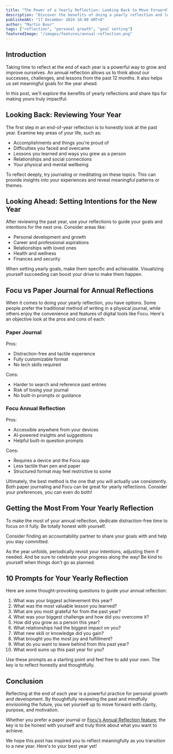 ```yaml
---
title: "The Power of a Yearly Reflection: Looking Back to Move Forward" 
description: "Discover the benefits of doing a yearly reflection and learn tips for making the most of this valuable practice."
publishedAt: "17 December 2024 10:00 GMT+0"
author: "Martin Buur"
tags: ["reflection", "personal growth", "goal setting"] 
featuredImage: "/images/features/annual-reflection.png"
---
```


## Introduction

Taking time to reflect at the end of each year is a powerful way to grow and improve ourselves. An annual reflection allows us to think about our successes, challenges, and lessons from the past 12 months. It also helps us set meaningful goals for the year ahead. 

In this post, we'll explore the benefits of yearly reflections and share tips for making yours truly impactful.

## Looking Back: Reviewing Your Year

The first step in an end-of-year reflection is to honestly look at the past year. Examine key areas of your life, such as:

- Accomplishments and things you're proud of 
- Difficulties you faced and overcame
- Lessons you learned and ways you grew as a person
- Relationships and social connections
- Your physical and mental wellbeing

To reflect deeply, try journaling or meditating on these topics. This can provide insights into your experiences and reveal meaningful patterns or themes.

## Looking Ahead: Setting Intentions for the New Year

After reviewing the past year, use your reflections to guide your goals and intentions for the next one. Consider areas like:

- Personal development and growth
- Career and professional aspirations 
- Relationships with loved ones
- Health and wellness
- Finances and security

When setting yearly goals, make them specific and achievable. Visualizing yourself succeeding can boost your drive to make them happen.

## Focu vs Paper Journal for Annual Reflections

When it comes to doing your yearly reflection, you have options. Some people prefer the traditional method of writing in a physical journal, while others enjoy the convenience and features of digital tools like Focu. Here's an objective look at the pros and cons of each:

### Paper Journal

Pros:
- Distraction-free and tactile experience
- Fully customizable format
- No tech skills required

Cons: 
- Harder to search and reference past entries
- Risk of losing your journal
- No built-in prompts or guidance

### Focu Annual Reflection

Pros:
- Accessible anywhere from your devices
- AI-powered insights and suggestions
- Helpful built-in question prompts

Cons:
- Requires a device and the Focu app
- Less tactile than pen and paper
- Structured format may feel restrictive to some

Ultimately, the best method is the one that you will actually use consistently. Both paper journaling and Focu can be great for yearly reflections. Consider your preferences, you can even do both!

## Getting the Most From Your Yearly Reflection

To make the most of your annual reflection, dedicate distraction-free time to focus on it fully. Be totally honest with yourself. 

Consider finding an accountability partner to share your goals with and help you stay committed. 

As the year unfolds, periodically revisit your intentions, adjusting them if needed. And be sure to celebrate your progress along the way! Be kind to yourself when things don't go as planned.

## 10 Prompts for Your Yearly Reflection

Here are some thought-provoking questions to guide your annual reflection:

1. What was your biggest achievement this year?
2. What was the most valuable lesson you learned? 
3. What are you most grateful for from the past year?
4. What was your biggest challenge and how did you overcome it?
5. How did you grow as a person this year?
6. What relationships had the biggest impact on you?
7. What new skill or knowledge did you gain?
8. What brought you the most joy and fulfillment?
9. What do you want to leave behind from this past year? 
10. What word sums up this past year for you?

Use these prompts as a starting point and feel free to add your own. The key is to reflect honestly and thoughtfully.

## Conclusion

Reflecting at the end of each year is a powerful practice for personal growth and development. By thoughtfully reviewing the past and mindfully envisioning the future, you set yourself up to move forward with clarity, purpose, and motivation. 

Whether you prefer a paper journal or [Focu's Annual Reflection feature](/feature/annual-reflection), the key is to be honest with yourself and truly think about what you want to achieve. 

We hope this post has inspired you to reflect meaningfully as you transition to a new year. Here's to your best year yet!
